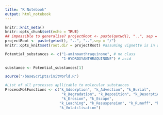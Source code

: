 ```yaml
---
title: "R Notebook"
output: html_notebook
---
```


```r
knitr::knit_meta()
knitr::opts_chunk$set(echo = TRUE)
## impossible to generalise? projectRoot <- paste(getwd(), "..", sep = "/")
projectRoot <- paste(getwd(), "..", "..",sep = "/")
knitr::opts_knit$set(root.dir = projectRoot) #assuming vignette is in a direct subfolder of the project
```

```r
Potential_substances <- c("1-aminoanthraquinone", # no class
                          "1-HYDROXYANTHRAQUINONE") # acid
               
substance <- Potential_substances[1]

source("/baseScripts/initWorld.R")

#List of all processes apllicable to molecular substances
ProcessMolFunctions <- c("k_Adsorption", "k_Advection", "k_Burial",
                          "k_Degradation", "k_Deposition", "k_Desorption",
                          "k_Erosion", "k_Escape", 
                         "k_Leaching", "k_Resuspension", "k_Runoff", "k_Sedimentation", 
                         "k_Volatilisation")


```


